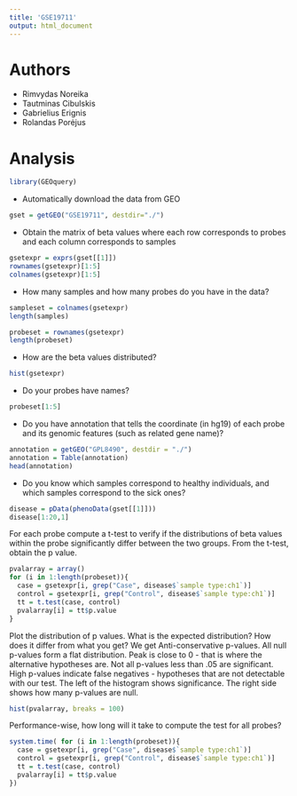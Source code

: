 ```yaml
---
title: 'GSE19711'
output: html_document
---
```


# Authors


- Rimvydas Noreika
- Tautminas Cibulskis
- Gabrielius Erignis
- Rolandas Porėjus


# Analysis
 ```r
library(GEOquery)
 ```
- Automatically download the data from GEO
```r
gset = getGEO("GSE19711", destdir="./")
```
- Obtain the matrix of beta values where each row corresponds to probes and each column corresponds to samples
```r
gsetexpr = exprs(gset[[1]])
rownames(gsetexpr)[1:5]
colnames(gsetexpr)[1:5]
```
- How many samples and how many probes do you have in the data?
```r
sampleset = colnames(gsetexpr)
length(samples)

probeset = rownames(gsetexpr)
length(probeset)
```
- How are the beta values distributed?

 ```r
 hist(gsetexpr)
 ```
 
- Do your probes have names?
```r
probeset[1:5]
```
- Do you have annotation that tells the coordinate (in hg19) of each probe and its genomic features (such as related gene name)?
```r
annotation = getGEO("GPL8490", destdir = "./")
annotation = Table(annotation)
head(annotation)
```
- Do you know which samples correspond to healthy individuals, and which samples correspond to the sick ones?
```r
disease = pData(phenoData(gset[[1]]))
disease[1:20,1]
```
For each probe compute a t-test to verify if the distributions of beta values within the probe significantly differ between the two groups. From the t-test, obtain the p value.
```r
pvalarray = array()
for (i in 1:length(probeset)){
  case = gsetexpr[i, grep("Case", disease$`sample type:ch1`)]
  control = gsetexpr[i, grep("Control", disease$`sample type:ch1`)]
  tt = t.test(case, control)
  pvalarray[i] = tt$p.value
} 
```

Plot the distribution of p values. What is the expected distribution? How does it differ from what you get?
We get Anti-conservative p-values. All null p-values form a flat distribution. Peak is close to 0 - that is where the alternative hypotheses are. Not all p-values less than .05 are significant. High p-values indicate false negatives - hypotheses that are not detectable with our test. The left of the histogram shows significance. The right side shows how many p-values are null.

```r
hist(pvalarray, breaks = 100)
```

Performance-wise, how long will it take to compute the test for all probes?
```r
system.time( for (i in 1:length(probeset)){
  case = gsetexpr[i, grep("Case", disease$`sample type:ch1`)]
  control = gsetexpr[i, grep("Control", disease$`sample type:ch1`)]
  tt = t.test(case, control)
  pvalarray[i] = tt$p.value
})
```


